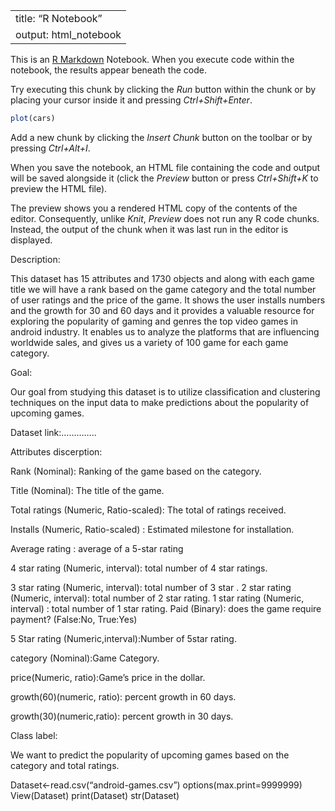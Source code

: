 



---
title: "R Notebook"
output: html_notebook
---

This is an [R Markdown](http://rmarkdown.rstudio.com) Notebook. When you execute code within the notebook, the results appear beneath the code. 

Try executing this chunk by clicking the *Run* button within the chunk or by placing your cursor inside it and pressing *Ctrl+Shift+Enter*. 

```r
plot(cars)
```

Add a new chunk by clicking the *Insert Chunk* button on the toolbar or by pressing *Ctrl+Alt+I*.

When you save the notebook, an HTML file containing the code and output will be saved alongside it (click the *Preview* button or press *Ctrl+Shift+K* to preview the HTML file).

The preview shows you a rendered HTML copy of the contents of the editor. Consequently, unlike *Knit*, *Preview* does not run any R code chunks. Instead, the output of the chunk when it was last run in the editor is displayed.

Description:

This dataset  has 15 attributes and 1730 objects and along with each game title we will have a rank based on the game category and the total number of user ratings and the price of the game.
It shows the user installs numbers and the growth for 30 and 60 days 
and it provides a valuable resource for exploring the popularity of gaming and genres the top video games in android industry.
It enables us to analyze the platforms that are influencing worldwide sales, 
and gives us a variety of 100 game for each game category.

Goal:

Our goal  from studying this dataset is to utilize classification and clustering techniques on the input data to make predictions about the popularity of upcoming games.

Dataset link:…………..


Attributes discerption: 

Rank (Nominal): Ranking of the game based on the category.

Title (Nominal): The title of the game.

Total ratings (Numeric, Ratio-scaled): The total of ratings received.

Installs (Numeric, Ratio-scaled) : Estimated milestone for installation.

Average rating : average of a 5-star rating

4 star rating (Numeric, interval): total number of 4 star ratings.

3 star rating (Numeric, interval): total number of 3 star .
2 star rating (Numeric, interval): total number of 2 star rating.
1 star rating (Numeric, interval) : total number of 1 star rating.
Paid (Binary): does the game require payment? (False:No, True:Yes)

5 Star rating (Numeric,interval):Number of 5star rating.

category (Nominal):Game Category.

price(Numeric, ratio):Game's price in the dollar.


growth(60)(numeric, ratio): percent growth in 60 days.

growth(30)(numeric,ratio): percent growth in 30 days.

Class label:

We want to predict the popularity of upcoming games based on the category and total ratings.

Dataset<-read.csv("android-games.csv")
options(max.print=9999999)
View(Dataset)
print(Dataset)
str(Dataset)
